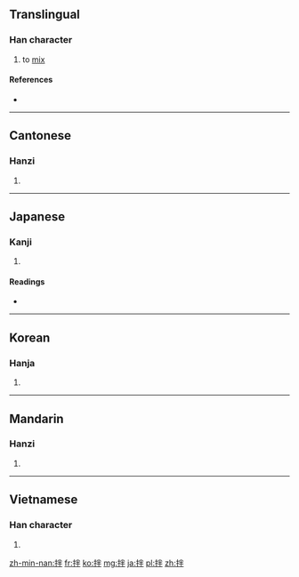 ==Translingual==

===Han character===
{{Han char|rn=64|rad=手|as=05|sn=8|four=5905<sub>0</sub>|canj=手火手 (QFQ)|ids=⿰[[扌]][[半]]}}

# to [[mix]]

====References====
* {{Han ref|kx=0425.050|dkj=11951|dj=0773.110|hdz=31858.020|uh=62CC|ud=25292|bh=A9D5|bd=43477}}

----

==Cantonese==

===Hanzi===
{{yue-hanzi|jyut=[[bun3]], [[bun6]], [[pun3]]|y=bun3, bun6, pun3}}

# {{defn|lang=yue|sort=手05}}

----

==Japanese==

===Kanji===
{{ja-kanji|grade=|rs=手05}}

# {{defn|lang=ja|sort=手05}}

====Readings====
* {{ja-readings|on=[[はん]] (han)|kun=[[すてる]] (suteru), [[わる]] (waru), [[かきまぜる]] (kakimazeru)}}

----

==Korean==

===Hanja===
{{ko-hanja|hangeul=반|eumhun=|rv=ban|mr=pan|y=pan}}

# {{defn|lang=ko|sort=手05}}

----

==Mandarin==

===Hanzi===
{{cmn-hanzi|pin=[[bàn]] ([[ban4]])|wg=pan<sup>4</sup>}}

# {{defn|lang=cmn|sort=手05}}

----

==Vietnamese==

===Han character===
{{vi-hantu|[[phan]], [[bắn]], [[bạn]]|rs=手05}}

# {{defn|lang=vi|sort=手05}}

[[zh-min-nan:拌]]
[[fr:拌]]
[[ko:拌]]
[[mg:拌]]
[[ja:拌]]
[[pl:拌]]
[[zh:拌]]
